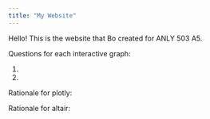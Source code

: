 ```yaml
---
title: "My Website"
---
```


Hello! This is the website that Bo created for ANLY 503 A5.

Questions for each interactive graph:

1.

2.

Rationale for plotly:


Rationale for altair:


